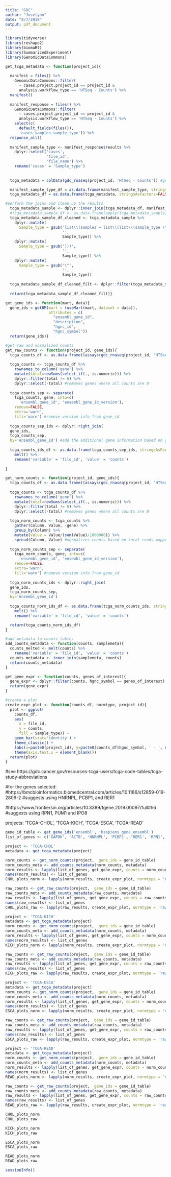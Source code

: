 ```yaml
---
title: "GDC"
author: "Joselynn"
date: "8/7/2019"
output: pdf_document
---
```

```r
library(tidyverse)
library(reshape2)
library(biomaRt)
library(SummarizedExperiment)
library(GenomicDataCommons)
```

```r
get_tcga_metadata <- function(project_id){
  
  manifest = files() %>% 
    GenomicDataCommons::filter(
      ~ cases.project.project_id == project_id & 
      analysis.workflow_type == 'HTSeq - Counts') %>% 
  manifest()
  
  manifest_response = files() %>% 
    GenomicDataCommons::filter(
      ~ cases.project.project_id == project_id & 
      analysis.workflow_type == 'HTSeq - Counts') %>% 
    select(c(
      default_fields(files()), 
      'cases.samples.sample_type')) %>% 
  response_all()
  
  manifest_sample_type <- manifest_response$results %>% 
    dplyr::select('cases', 
                  'file_id', 
                  'file_name') %>% 
    rename('cases' = 'Sample_type')
  
  
  tcga_metadata = colData(gdc_rnaseq(project_id, 'HTSeq - Counts')) #get the rnaseq metadata..

  manifest_sample_type_df = as.data.frame(manifest_sample_type, stringsAsFactors=FALSE)
  tcga_metadata_df = as.data.frame(tcga_metadata, stringsAsFactors=FALSE)

#perform the joins and clean up the results
  tcga_metadata_sample <- dplyr::inner_join(tcga_metadata_df, manifest_sample_type_df, by='file_id')
  #tcga_metadata_sample_df <- as.data.frame(apply(tcga_metadata_sample,2,as.character))
  tcga_metadata_sample_df_cleaned <- tcga_metadata_sample %>% 
    dplyr::mutate(
      Sample_type = gsub('list\\(samples = list\\(list\\(sample_type \\= ', 
                         '',
                         Sample_type)) %>% 
    dplyr::mutate(
      Sample_type = gsub(')))',
                         '',
                         Sample_type)) %>% 
    dplyr::mutate(
      Sample_type = gsub('\"',
                         '',
                         Sample_type))
  
  tcga_metadata_sample_df_cleaned_filt <- dplyr::filter(tcga_metadata_sample_df_cleaned, Sample_type == 'Solid Tissue Normal' | Sample_type == 'Primary Tumor') 
  
  return(tcga_metadata_sample_df_cleaned_filt)}

get_gene_ids <- function(mart, data){
  gene_ids = getBM(mart = (useMart(mart, dataset = data)),
                   attributes = c(
                     "ensembl_gene_id", 
                     "description", 
                     "hgnc_id", 
                     "hgnc_symbol"))
  return(gene_ids)}

#get raw and normalized counts
get_raw_counts <- function(project_id, gene_ids){
  tcga_counts_df <- as.data.frame((assays(gdc_rnaseq(project_id, 'HTSeq - Counts'))$exprs), stringsAsFactors=FALSE) #get the counts data
  
  tcga_counts <- tcga_counts_df %>% 
    rownames_to_column('gene') %>%
    mutate(total=rowSums(select_if(., is.numeric))) %>%
    dplyr::filter(total != 0) %>%
    dplyr::select(-total) #removes genes where all counts are 0
  
  tcga_counts_sep <- separate(
    tcga_counts, gene, into=c(
      'ensembl_gene_id', 'ensembl_gene_id_version'), 
    remove=FALSE, 
    extra='warn', 
    fill='warn') #remove version info from gene_id
  
  tcga_counts_sep_ids <- dplyr::right_join(
  gene_ids, 
  tcga_counts_sep, 
  by='ensembl_gene_id') #add the additional gene information based on gene_id
  
  tcga_counts_ids_df <- as.data.frame(tcga_counts_sep_ids, stringsAsFactors=FALSE) %>% 
    melt() %>% 
    rename('variable' = 'file_id', 'value' = 'counts')
  
}

get_norm_counts <- function(project_id, gene_ids){
  tcga_counts_df <- as.data.frame((assays(gdc_rnaseq(project_id, 'HTSeq - Counts'))$exprs), stringsAsFactors=FALSE) #get the counts data
  
  tcga_counts <- tcga_counts_df %>% 
    rownames_to_column('gene') %>%
    mutate(total=rowSums(select_if(., is.numeric))) %>%
    dplyr::filter(total != 0) %>%
    dplyr::select(-total) #removes genes where all counts are 0
  
  tcga_norm_counts <- tcga_counts %>%
    gather(Column, Value, -gene) %>%
    group_by(Column) %>%
    mutate(Value = Value/(sum(Value)/1000000)) %>%
    spread(Column, Value) #normalizes counts based on total reads mapped in the file
  
  tcga_norm_counts_sep <- separate(
    tcga_norm_counts, gene, into=c(
      'ensembl_gene_id', 'ensembl_gene_id_version'), 
    remove=FALSE, 
    extra='warn', 
    fill='warn') #remove version info from gene_id
  
  tcga_norm_counts_ids <- dplyr::right_join(
  gene_ids, 
  tcga_norm_counts_sep, 
  by='ensembl_gene_id')
  
  tcga_counts_norm_ids_df <- as.data.frame(tcga_norm_counts_ids, stringsAsFactors=FALSE) %>% 
    melt() %>% 
    rename('variable' = 'file_id', 'value' = 'counts')

  return(tcga_counts_norm_ids_df)
}

#add metadata to counts tables
add_counts_metadata <- function(counts, samplemeta){
  counts_melted <- melt(counts) %>%
    rename('variable' = 'file_id', 'value' = 'counts')
  counts_metadata <- inner_join(samplemeta, counts)
  return(counts_metadata)
}

get_gene_expr <- function(counts, genes_of_interest){
  gene_expr <- dplyr::filter(counts, hgnc_symbol == genes_of_interest) 
  return(gene_expr)
}
```

```r
#create a plot
create_expr_plot <- function(counts_df, normtype, project_id){
  plot <- ggplot(
    counts_df, 
    aes(
      x = file_id,
      y = counts,
      fill = Sample_type)) +
    geom_bar(stat='identity') +
    theme_classic() +
    labs(x=paste0(project_id), y=paste0(counts_df$hgnc_symbol, ' - ', normtype)) +
    theme(axis.text.x = element_blank())
  return(plot)
}
```

###################

#see https://gdc.cancer.gov/resources-tcga-users/tcga-code-tables/tcga-study-abbreviations

#for the genes selected:
#https://bmcbioinformatics.biomedcentral.com/articles/10.1186/s12859-019-2809-2
#suggests using HNRNPL, PCBP1, and RER1

#https://www.frontiersin.org/articles/10.3389/fgene.2019.00097/full#h6
#suggests using RPN1, PUM1 and IPO8

###################

projects: 'TCGA-CHOL', 'TCGA-KICH', 'TCGA-ESCA', 'TCGA-READ'

###################

```r
gene_id_table <- get_gene_ids('ensembl', 'hsapiens_gene_ensembl')
list_of_genes <- c('GAPDH', 'ACTB', 'HNRNPL', 'PCBP1', 'RER1', 'RPN1', 'PUM1', 'IPO8')
```

```r
project <- 'TCGA-CHOL'
metadata <- get_tcga_metadata(project)

norm_counts <- get_norm_counts(project,  gene_ids = gene_id_table)
norm_counts_meta <- add_counts_metadata(norm_counts, metadata)
norm_results <- lapply(list_of_genes, get_gene_expr, counts = norm_counts_meta)
names(norm_results) <- list_of_genes
CHOL_plots_norm <- lapply(norm_results, create_expr_plot, normtype = 'normalized', project_id = project)

raw_counts <- get_raw_counts(project,  gene_ids = gene_id_table)
raw_counts_meta <- add_counts_metadata(raw_counts, metadata)
raw_results <- lapply(list_of_genes, get_gene_expr, counts = raw_counts_meta)
names(raw_results) <- list_of_genes
CHOL_plots_raw <- lapply(raw_results, create_expr_plot, normtype = 'raw', project_id = project)
```

```r
project <- 'TCGA-KICH'
metadata <- get_tcga_metadata(project)
norm_counts <- get_norm_counts(project,  gene_ids = gene_id_table)
norm_counts_meta <- add_counts_metadata(norm_counts, metadata)
norm_results <- lapply(list_of_genes, get_gene_expr, counts = norm_counts_meta)
names(norm_results) <- list_of_genes
KICH_plots_norm <- lapply(norm_results, create_expr_plot, normtype = 'normalized', project_id = project)

raw_counts <- get_raw_counts(project,  gene_ids = gene_id_table)
raw_counts_meta <- add_counts_metadata(raw_counts, metadata)
raw_results <- lapply(list_of_genes, get_gene_expr, counts = raw_counts_meta)
names(raw_results) <- list_of_genes
KICH_plots_raw <- lapply(raw_results, create_expr_plot, normtype = 'raw', project_id = project)

```

```r
project <- 'TCGA-ESCA'
metadata <- get_tcga_metadata(project)
norm_counts <- get_norm_counts(project,  gene_ids = gene_id_table)
norm_counts_meta <- add_counts_metadata(norm_counts, metadata)
norm_results <- lapply(list_of_genes, get_gene_expr, counts = norm_counts_meta)
names(norm_results) <- list_of_genes
ESCA_plots_norm <- lapply(norm_results, create_expr_plot, normtype = 'normalized', project_id = project)

raw_counts <- get_raw_counts(project,  gene_ids = gene_id_table)
raw_counts_meta <- add_counts_metadata(raw_counts, metadata)
raw_results <- lapply(list_of_genes, get_gene_expr, counts = raw_counts_meta)
names(raw_results) <- list_of_genes
ESCA_plots_raw <- lapply(raw_results, create_expr_plot, normtype = 'raw', project_id = project)


```

```r
project <- 'TCGA-READ'
metadata <- get_tcga_metadata(project)
norm_counts <- get_norm_counts(project,  gene_ids = gene_id_table)
norm_counts_meta <- add_counts_metadata(norm_counts, metadata)
norm_results <- lapply(list_of_genes, get_gene_expr, counts = norm_counts_meta)
names(norm_results) <- list_of_genes
READ_plots_norm <- lapply(norm_results, create_expr_plot, normtype = 'normalized', project_id = project)

raw_counts <- get_raw_counts(project,  gene_ids = gene_id_table)
raw_counts_meta <- add_counts_metadata(raw_counts, metadata)
raw_results <- lapply(list_of_genes, get_gene_expr, counts = raw_counts_meta)
names(raw_results) <- list_of_genes
READ_plots_raw <- lapply(raw_results, create_expr_plot, normtype = 'raw', project_id = project)

```

```r
CHOL_plots_norm
CHOL_plots_raw
```
```r
KICH_plots_norm
KICH_plots_raw

```
```r
ESCA_plots_norm
ESCA_plots_raw

```
```r
READ_plots_norm
READ_plots_raw

```


```r
sessionInfo()
```

